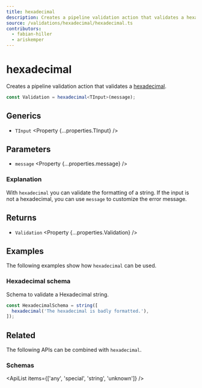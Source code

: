 ```yaml
---
title: hexadecimal
description: Creates a pipeline validation action that validates a hexadecimal.
source: /validations/hexadecimal/hexadecimal.ts
contributors:
  - fabian-hiller
  - ariskemper
---
```



# hexadecimal

Creates a pipeline validation action that validates a [hexadecimal](https://en.wikipedia.org/wiki/Hexadecimal).

```ts
const Validation = hexadecimal<TInput>(message);
```

## Generics

- `TInput` <Property {...properties.TInput} />

## Parameters

- `message` <Property {...properties.message} />

### Explanation

With `hexadecimal` you can validate the formatting of a string. If the input is not a hexadecimal, you can use `message` to customize the error message.

## Returns

- `Validation` <Property {...properties.Validation} />

## Examples

The following examples show how `hexadecimal` can be used.

### Hexadecimal schema

Schema to validate a Hexadecimal string.

```ts
const HexadecimalSchema = string([
  hexadecimal('The hexadecimal is badly formatted.'),
]);
```

## Related

The following APIs can be combined with `hexadecimal`.

### Schemas

<ApiList items={['any', 'special', 'string', 'unknown']} />

